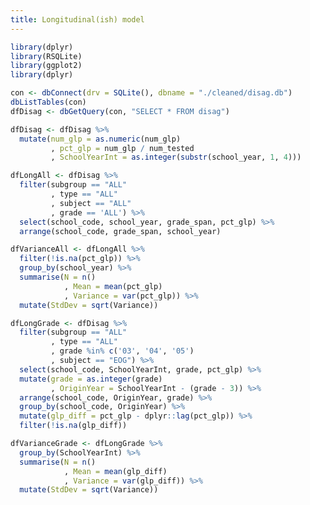 ```yaml
---
title: Longitudinal(ish) model
---
```


```r
library(dplyr)
library(RSQLite)
library(ggplot2)
library(dplyr)
```

```r
con <- dbConnect(drv = SQLite(), dbname = "./cleaned/disag.db")
dbListTables(con)
dfDisag <- dbGetQuery(con, "SELECT * FROM disag")
```

```r
dfDisag <- dfDisag %>% 
  mutate(num_glp = as.numeric(num_glp)
         , pct_glp = num_glp / num_tested
         , SchoolYearInt = as.integer(substr(school_year, 1, 4)))
```

```r
dfLongAll <- dfDisag %>%
  filter(subgroup == "ALL"
         , type == "ALL"
         , subject == "ALL"
         , grade == 'ALL') %>% 
  select(school_code, school_year, grade_span, pct_glp) %>% 
  arrange(school_code, grade_span, school_year)
```

```r
dfVarianceAll <- dfLongAll %>% 
  filter(!is.na(pct_glp)) %>% 
  group_by(school_year) %>% 
  summarise(N = n()
            , Mean = mean(pct_glp)
            , Variance = var(pct_glp)) %>% 
  mutate(StdDev = sqrt(Variance))
```

```r
dfLongGrade <- dfDisag %>% 
  filter(subgroup == "ALL"
         , type == "ALL"
         , grade %in% c('03', '04', '05')
         , subject == "EOG") %>% 
  select(school_code, SchoolYearInt, grade, pct_glp) %>% 
  mutate(grade = as.integer(grade)
         , OriginYear = SchoolYearInt - (grade - 3)) %>% 
  arrange(school_code, OriginYear, grade) %>% 
  group_by(school_code, OriginYear) %>% 
  mutate(glp_diff = pct_glp - dplyr::lag(pct_glp)) %>% 
  filter(!is.na(glp_diff))
```

```r
dfVarianceGrade <- dfLongGrade %>% 
  group_by(SchoolYearInt) %>% 
  summarise(N = n()
            , Mean = mean(glp_diff)
            , Variance = var(glp_diff)) %>% 
  mutate(StdDev = sqrt(Variance))
```

